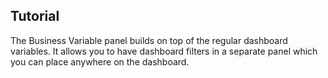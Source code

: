 
## Tutorial

The Business Variable panel builds on top of the regular dashboard variables. It allows you to have dashboard filters in a separate panel which you can place anywhere on the dashboard.

<Youtube
  id="1ogv2jstrlI"
  title="Demonstrates the Variable panel functionality."
/>
